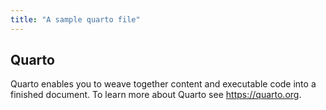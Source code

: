 ```yaml
---
title: "A sample quarto file"
---
```


## Quarto

Quarto enables you to weave together content and executable code into a finished document. To learn more about Quarto see <https://quarto.org>.
